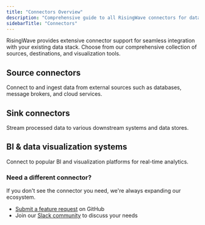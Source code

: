 ```yaml
---
title: "Connectors Overview"
description: "Comprehensive guide to all RisingWave connectors for data sources, destinations, and visualization tools"
sidebarTitle: "Connectors"
---
```

RisingWave provides extensive connector support for seamless integration with your existing data stack. Choose from our comprehensive collection of sources, destinations, and visualization tools.

## Source connectors

Connect to and ingest data from external sources such as databases, message brokers, and cloud services.

<CardGroup cols={4}>
  
  <Card 
    title="Apache Kafka" 
    icon="message" 
    href="/integrations/sources/kafka" 
    iconType="solid"
  />
  
  <Card 
    title="Apache Iceberg" 
    icon="database"
    href="/ingestion/sources/iceberg" 
    iconType="solid"
  />
  
  <Card 
    title="PostgreSQL CDC" 
    icon="database" 
    href="/integrations/sources/postgresql-cdc" 
    iconType="solid"
  />
  
  <Card 
    title="MySQL CDC" 
    icon="database" 
    href="/integrations/sources/mysql-cdc" 
    iconType="solid"
  />
  
  <Card 
    title="MongoDB CDC" 
    icon="database" 
    href="/integrations/sources/mongodb-cdc" 
    iconType="solid"
  />
  
  <Card 
    title="SQL Server CDC (Premium)" 
    icon="database" 
    href="/integrations/sources/sql-server-cdc" 
    iconType="solid"
  />
  
  <Card 
    title="PostgreSQL Tables" 
    icon="database" 
    href="/integrations/sources/postgresql-table" 
    iconType="solid"
  />
  
  <Card 
    title="MySQL Tables" 
    icon="database" 
    href="/integrations/sources/mysql-table" 
    iconType="solid"
  />
  
  <Card 
    title="Apache Pulsar" 
    icon="message" 
    href="/integrations/sources/pulsar" 
    iconType="solid"
  />
  
  <Card 
    title="Redpanda" 
    icon="message" 
    href="/integrations/sources/redpanda" 
    iconType="solid"
  />
  
  <Card 
    title="AWS Kinesis" 
    icon="message" 
    href="/integrations/sources/kinesis" 
    iconType="solid"
  />
  
  <Card 
    title="Google Pub/Sub" 
    icon="message" 
    href="/integrations/sources/google-pub-sub" 
    iconType="solid"
  />
  
  <Card 
    title="NATS JetStream" 
    icon="message" 
    href="/integrations/sources/nats-jetstream" 
    iconType="solid"
  />
  
  <Card 
    title="MQTT" 
    icon="signal" 
    href="/integrations/sources/mqtt" 
    iconType="solid"
  />
  
  <Card 
    title="AWS S3" 
    icon="cloud" 
    href="/integrations/sources/s3" 
    iconType="solid"
  />
  
  <Card 
    title="Google Cloud Storage" 
    icon="cloud" 
    href="/integrations/sources/google-cloud-storage" 
    iconType="solid"
  />
  
  <Card 
    title="Azure Blob" 
    icon="cloud" 
    href="/integrations/sources/azure-blob" 
    iconType="solid"
  />
  
  <Card 
    title="Webhooks" 
    icon="link" 
    href="/integrations/sources/webhook" 
    iconType="solid"
  />
  
  <Card 
    title="Load Generator" 
    icon="truck-ramp-box" 
    href="/ingestion/advanced/generate-test-data" 
    iconType="solid"
  />
</CardGroup>

## Sink connectors

Stream processed data to various downstream systems and data stores.

<CardGroup cols={4}>
  <Card 
    title="Apache Iceberg" 
    icon="database" 
    href="/integrations/destinations/apache-iceberg" 
    iconType="solid"
  />
  
  <Card 
    title="PostgreSQL" 
    icon="database" 
    href="/integrations/destinations/postgresql" 
    iconType="solid"
  />
  
  <Card 
    title="Snowflake (Premium)"
    icon="database" 
    href="/integrations/destinations/snowflake" 
  />
  
  <Card 
    title="Redis" 
    icon="database" 
    href="/integrations/destinations/redis" 
    iconType="solid"
  />
  
  <Card 
    title="BigQuery (Premium)" 
    icon="database" 
    href="/integrations/destinations/bigquery" 
    iconType="solid"
  />
  
  <Card 
    title="ClickHouse" 
    icon="database" 
    href="/integrations/destinations/clickhouse" 
    iconType="solid"
  />
  
  <Card 
    title="MySQL" 
    icon="database" 
    href="/integrations/destinations/mysql" 
    iconType="solid"
  />
  
  <Card 
    title="Elasticsearch" 
    icon="database"
    href="/integrations/destinations/elasticsearch"
    iconType="solid"
  />
  
  <Card 
    title="Delta Lake" 
    icon="database" 
    href="/integrations/destinations/delta-lake" 
    iconType="solid"
  />
  
  <Card 
    title="AWS S3" 
    icon="cloud" 
    href="/integrations/destinations/aws-s3" 
    iconType="solid"
  />
  
  <Card 
    title="Azure Blob" 
    icon="cloud" 
    href="/integrations/destinations/azure-blob" 
    iconType="solid"
  />
  
  <Card 
    title="Apache Pulsar" 
    icon="message" 
    href="/integrations/destinations/apache-pulsar" 
    iconType="solid"
  />
  
  <Card 
    title="AWS Kinesis" 
    icon="message" 
    href="/integrations/destinations/aws-kinesis" 
    iconType="solid"
  />
  
  <Card 
    title="NATS" 
    icon="message" 
    href="/integrations/destinations/nats-and-nats-jetstream" 
    iconType="solid"
  />
  
  <Card 
    title="Google Pub/Sub" 
    icon="message" 
    href="/integrations/destinations/google-pub-sub" 
    iconType="solid"
  />
  
  <Card 
    title="MQTT" 
    icon="signal" 
    href="/integrations/destinations/mqtt" 
    iconType="solid"
  />
  
  <Card 
    title="MongoDB" 
    icon="database" 
    href="/integrations/destinations/mongodb" 
    iconType="solid"
  />
  
  <Card 
    title="Amazon DynamoDB (Premium)" 
    icon="database" 
    href="/integrations/destinations/amazon-dynamodb" 
    iconType="solid"
  />
  
  <Card 
    title="SQL Server (Premium)" 
    icon="database" 
    href="/integrations/destinations/sql-server" 
    iconType="solid"
  />
  
  <Card 
    title="Supabase" 
    icon="database" 
    href="/integrations/destinations/supabase" 
    iconType="solid"
  />
  
  <Card 
    title="TiDB" 
    icon="database" 
    href="/integrations/destinations/tidb" 
    iconType="solid"
  />
  
  <Card 
    title="CockroachDB" 
    icon="database" 
    href="/integrations/destinations/cockroachdb" 
    iconType="solid"
  />
  
  <Card 
    title="Cassandra or ScyllaDB" 
    icon="database" 
    href="/integrations/destinations/cassandra-or-scylladb" 
    iconType="solid"
  />
  
  <Card 
    title="Apache Doris" 
    icon="database" 
    href="/integrations/destinations/apache-doris" 
    iconType="solid"
  />
  
  <Card 
    title="StarRocks" 
    icon="database" 
    href="/integrations/destinations/starrocks" 
    iconType="solid"
  />
  
  <Card 
    title="OpenSearch" 
    icon="database" 
    href="/integrations/destinations/opensearch" 
    iconType="solid"
  />
  
  <Card 
    title="Google Cloud Storage" 
    icon="cloud" 
    href="/integrations/destinations/google-cloud-storage" 
    iconType="solid"
  />
  
  <Card 
    title="WebHDFS" 
    icon="cloud" 
    href="/integrations/destinations/webhdfs" 
    iconType="solid"
  />
</CardGroup>

## BI & data visualization systems

Connect to popular BI and visualization platforms for real-time analytics.

<CardGroup cols={4}>
  <Card 
    title="Grafana" 
    icon="chart-line" 
    href="/integrations/visualization/grafana" 
    iconType="solid"
  />
  
  <Card 
    title="Metabase" 
    icon="chart-bar" 
    href="/integrations/visualization/metabase" 
    iconType="solid"
  />
  
  <Card 
    title="Looker" 
    icon="eye" 
    href="/integrations/visualization/looker" 
    iconType="solid"
  />
  
  <Card 
    title="Superset" 
    icon="chart-pie" 
    href="/integrations/visualization/superset" 
    iconType="solid"
  />
  
  <Card 
    title="DBeaver" 
    icon="database" 
    href="/integrations/visualization/dbeaver" 
    iconType="solid"
  />
  
  <Card 
    title="Bytebase" 
    icon="database" 
    href="/integrations/visualization/bytebase" 
    iconType="solid"
  />
</CardGroup>

### Need a different connector?

If you don't see the connector you need, we're always expanding our ecosystem. 

* [Submit a feature request](https://github.com/risingwavelabs/risingwave/issues/new?assignees=&labels=type%2Ffeature&template=feature%5Frequest.yml) on GitHub
* Join our [Slack community](https://risingwave.com/slack) to discuss your needs
